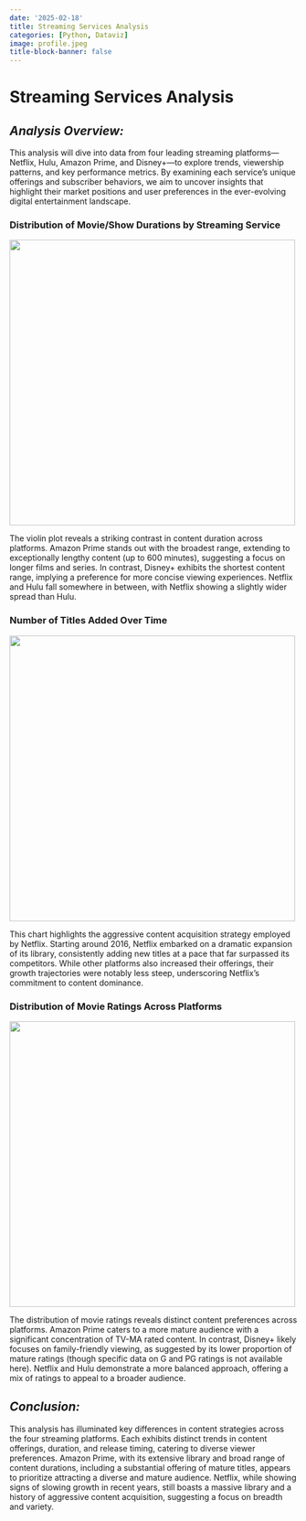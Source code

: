 ```yaml
---
date: '2025-02-18'
title: Streaming Services Analysis
categories: [Python, Dataviz]
image: profile.jpeg
title-block-banner: false
---
```


# **Streaming Services Analysis**

## *Analysis Overview:*

This analysis will dive into data from four leading streaming platforms—Netflix, Hulu, Amazon Prime, and Disney+—to explore trends, viewership patterns, and key performance metrics. By examining each service's unique offerings and subscriber behaviors, we aim to uncover insights that highlight their market positions and user preferences in the ever-evolving digital entertainment landscape.

### Distribution of Movie/Show Durations by Streaming Service

![](pic1.png){width="500"}

The violin plot reveals a striking contrast in content duration across platforms. Amazon Prime stands out with the broadest range, extending to exceptionally lengthy content (up to 600 minutes), suggesting a focus on longer films and series. In contrast, Disney+ exhibits the shortest content range, implying a preference for more concise viewing experiences.  Netflix and Hulu fall somewhere in between, with Netflix showing a slightly wider spread than Hulu. 

### Number of Titles Added Over Time

![](pic2.png){width="500"}

This chart highlights the aggressive content acquisition strategy employed by Netflix.  Starting around 2016, Netflix embarked on a dramatic expansion of its library, consistently adding new titles at a pace that far surpassed its competitors.  While other platforms also increased their offerings, their growth trajectories were notably less steep, underscoring Netflix's commitment to content dominance.

### Distribution of Movie Ratings Across Platforms

![](pic3.png){width="500"}

The distribution of movie ratings reveals distinct content preferences across platforms.  Amazon Prime caters to a more mature audience with a significant concentration of TV-MA rated content. In contrast, Disney+ likely focuses on family-friendly viewing, as suggested by its lower proportion of mature ratings (though specific data on G and PG ratings is not available here). Netflix and Hulu demonstrate a more balanced approach, offering a mix of ratings to appeal to a broader audience.

## *Conclusion:*

This analysis has illuminated key differences in content strategies across the four streaming platforms. Each exhibits distinct trends in content offerings, duration, and release timing, catering to diverse viewer preferences.  Amazon Prime, with its extensive library and broad range of content durations, including a substantial offering of mature titles, appears to prioritize attracting a diverse and mature audience.  Netflix, while showing signs of slowing growth in recent years, still boasts a massive library and a history of aggressive content acquisition, suggesting a focus on breadth and variety. 